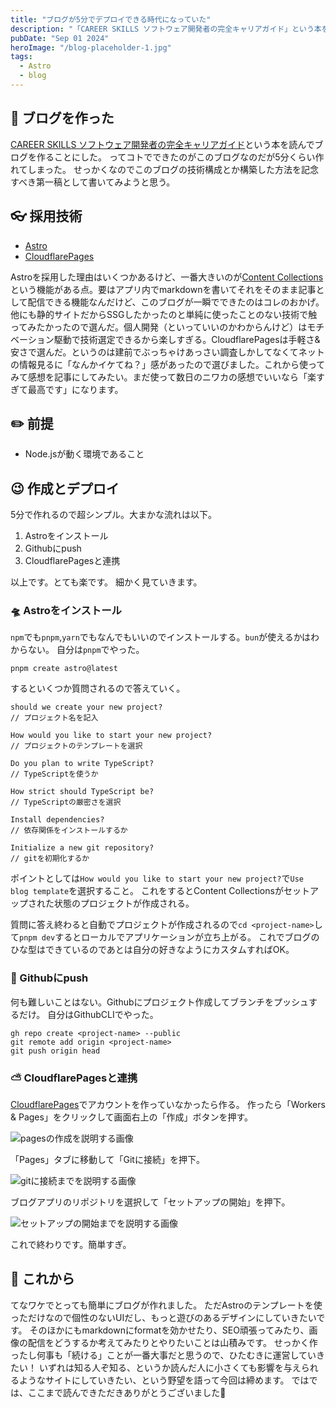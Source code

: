 ```yaml
---
title: "ブログが5分でデプロイできる時代になっていた"
description: "「CAREER SKILLS ソフトウェア開発者の完全キャリアガイド」という本をきっかけに、ブログを作ってみたら驚くほど簡単に5分ほどでデプロイできた。この記事では、その技術スタックと手順について解説する。今回使った技術は、AstroとCloudflare Pagesの2つ。Astroは静的サイトジェネレーターで、Markdownをそのまま記事にできる「Content Collections」が特に便利。これのおかげで素早くブログが構築できた。また、Cloudflare Pagesはデプロイが非常に簡単で、コストもかからない。深く調べずに選んだが、結果的に「当たり」だった。ブログ作成の流れはシンプルで、まずAstroをインストール。pnpm create astro@latest で新規プロジェクトを作成し、テンプレート選択時に「ブログテンプレート」を選ぶのがポイント。次にGitHubにプッシュ。GitHubにリポジトリを作り、プロジェクトをプッシュする。最後にCloudflare Pagesと連携し、アカウントを作成してGitHubリポジトリを接続し、自動デプロイするだけ。これで簡単にブログが公開できる。今後はデザインのカスタマイズやSEO強化、画像配信の最適化などを進めつつ、継続的にブログを更新していきたい。"
pubDate: "Sep 01 2024"
heroImage: "/blog-placeholder-1.jpg"
tags:
  - Astro
  - blog
---
```


## 🎉 ブログを作った

[CAREER SKILLS ソフトウェア開発者の完全キャリアガイド](https://amzn.asia/d/1stmAJu)という本を読んでブログを作ることにした。
ってコトでできたのがこのブログなのだが5分くらい作れてしまった。
せっかくなのでこのブログの技術構成とか構築した方法を記念すべき第一稿として書いてみようと思う。

## 👓 採用技術

- [Astro](https://astro.build/)
- [CloudflarePages](https://www.cloudflare.com/ja-jp/developer-platform/pages/)

Astroを採用した理由はいくつかあるけど、一番大きいのが[Content Collections](https://docs.astro.build/en/guides/content-collections/)という機能がある点。要はアプリ内でmarkdownを書いてそれをそのまま記事として配信できる機能なんだけど、このブログが一瞬でできたのはコレのおかげ。他にも静的サイトだからSSGしたかったのと単純に使ったことのない技術で触ってみたかったので選んだ。個人開発（といっていいのかわからんけど）はモチベーション駆動で技術選定できるから楽しすぎる。CloudflarePagesは手軽さ&安さで選んだ。というのは建前でぶっちゃけあっさい調査しかしてなくてネットの情報見るに「なんかイケてね？」感があったので選びました。これから使ってみて感想を記事にしてみたい。まだ使って数日のニワカの感想でいいなら「楽すぎて最高です」になります。

## ✏️ 前提

- Node.jsが動く環境であること

## 😉 作成とデプロイ

5分で作れるので超シンプル。大まかな流れは以下。

1. Astroをインストール
2. Githubにpush
3. CloudflarePagesと連携

以上です。とても楽です。
細かく見ていきます。

### 🛸 Astroをインストール

`npm`でも`pnpm`,`yarn`でもなんでもいいのでインストールする。`bun`が使えるかはわからない。
自分は`pnpm`でやった。

```plaintext
pnpm create astro@latest
```

するといくつか質問されるので答えていく。

```plaintext
should we create your new project?
// プロジェクト名を記入

How would you like to start your new project?
// プロジェクトのテンプレートを選択

Do you plan to write TypeScript?
// TypeScriptを使うか

How strict should TypeScript be?
// TypeScriptの厳密さを選択

Install dependencies?
// 依存関係をインストールするか

Initialize a new git repository?
// gitを初期化するか
```

ポイントとしては`How would you like to start your new project?`で`Use blog template`を選択すること。
これをするとContent Collectionsがセットアップされた状態のプロジェクトが作成される。

質問に答え終わると自動でプロジェクトが作成されるので`cd <project-name>`して`pnpm dev`するとローカルでアプリケーションが立ち上がる。
これでブログのひな型はできているのであとは自分の好きなようにカスタムすればOK。

### 🐙 Githubにpush

何も難しいことはない。Githubにプロジェクト作成してブランチをプッシュするだけ。
自分はGithubCLIでやった。

```plaintext
gh repo create <project-name> --public
git remote add origin <project-name>
git push origin head
```

### ⛅ CloudflarePagesと連携

[CloudflarePages](https://www.cloudflare.com/ja-jp/developer-platform/pages/)でアカウントを作っていなかったら作る。
作ったら「Workers & Pages」をクリックして画面右上の「作成」ボタンを押す。

![pagesの作成を説明する画像](/cfp1.webp)

「Pages」タブに移動して「Gitに接続」を押下。

![gitに接続までを説明する画像](/cfp2.webp)

ブログアプリのリポジトリを選択して「セットアップの開始」を押下。

![セットアップの開始までを説明する画像](/cfp3.webp)

これで終わりです。簡単すぎ。

## 🏃 これから

てなワケでとっても簡単にブログが作れました。
ただAstroのテンプレートを使っただけなので個性のないUIだし、もっと遊びのあるデザインにしていきたいです。
そのほかにもmarkdownにformatを効かせたり、SEO頑張ってみたり、画像の配信をどうするか考えてみたりとやりたいことは山積みです。
せっかく作ったし何事も「続ける」ことが一番大事だと思うので、ひたむきに運営していきたい！
いずれは知る人ぞ知る、というか読んだ人に小さくても影響を与えられるようなサイトにしていきたい、という野望を語って今回は締めます。
ではでは、ここまで読んできただきありがとうございました👋
